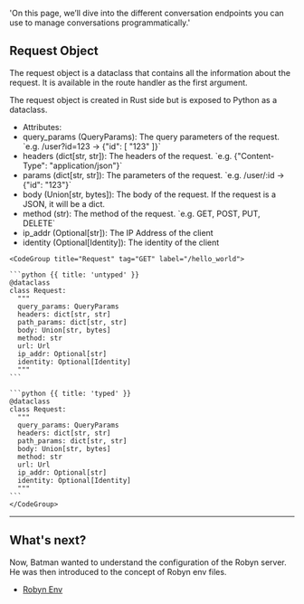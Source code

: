   'On this page, we’ll dive into the different conversation endpoints you can use to manage conversations programmatically.'


## Request Object

The request object is a dataclass that contains all the information about the request. It is available in the route handler as the first argument.



<Row>
<Col>
The request object is created in Rust side but is exposed to Python as a dataclass.

<ul>
<li>
Attributes:
</li>
<li>
query_params (QueryParams): The query parameters of the request. `e.g. /user?id=123 -> {"id": [ "123" ]}`
</li>
<li>
headers (dict[str, str]): The headers of the request. `e.g. {"Content-Type": "application/json"}`
</li>
<li>
params (dict[str, str]): The parameters of the request. `e.g. /user/:id -> {"id": "123"}`
</li>
<li>
body (Union[str, bytes]): The body of the request. If the request is a JSON, it will be a dict.
</li>
<li>
method (str): The method of the request. `e.g. GET, POST, PUT, DELETE`
</li>
<li>
ip_addr (Optional[str]): The IP Address of the client
</li>
<li>
identity (Optional[Identity]): The identity of the client
</li>


</ul>





</Col>
  <Col sticky>

    <CodeGroup title="Request" tag="GET" label="/hello_world">

    ```python {{ title: 'untyped' }}
    @dataclass
    class Request:
      """
      query_params: QueryParams
      headers: dict[str, str]
      path_params: dict[str, str]
      body: Union[str, bytes]
      method: str
      url: Url
      ip_addr: Optional[str]
      identity: Optional[Identity]
      """
    ```

    ```python {{ title: 'typed' }}
    @dataclass
    class Request:
      """
      query_params: QueryParams
      headers: dict[str, str]
      path_params: dict[str, str]
      body: Union[str, bytes]
      method: str
      url: Url
      ip_addr: Optional[str]
      identity: Optional[Identity]
      """
    ```
    </CodeGroup>
  </Col>
</Row>

---


## What's next?

Now, Batman wanted to understand the configuration of the Robyn server. He was then introduced to the concept of Robyn env files.

- [Robyn Env](/documentation/api_reference/robyn_env)

